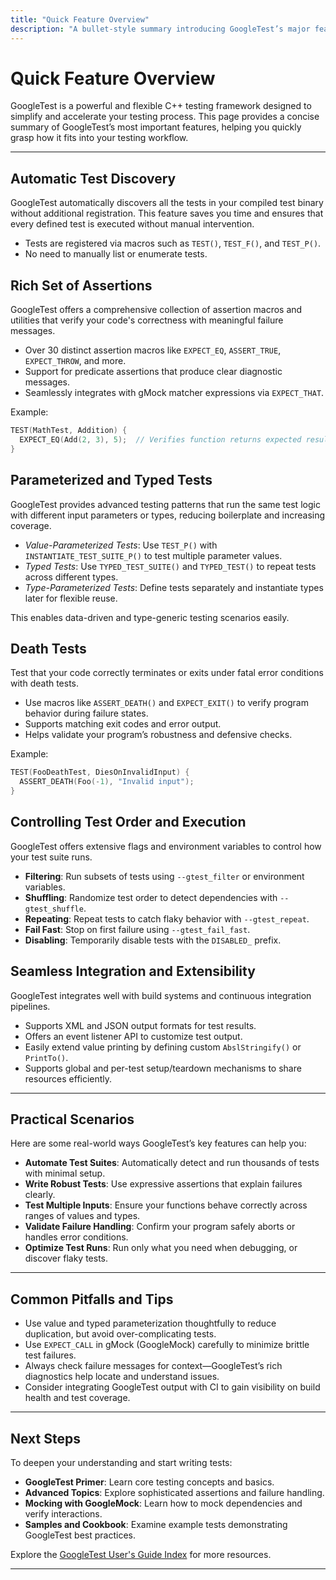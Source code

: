 ```yaml
---
title: "Quick Feature Overview"
description: "A bullet-style summary introducing GoogleTest’s major features at a glance: automatic test discovery, rich assertions, parameterized testing, death tests, test ordering/execution options, and seamless test integration—helping users immediately see how the toolkit maps to their needs."
---
```


# Quick Feature Overview

GoogleTest is a powerful and flexible C++ testing framework designed to simplify and accelerate your testing process. This page provides a concise summary of GoogleTest’s most important features, helping you quickly grasp how it fits into your testing workflow.

---

## Automatic Test Discovery

GoogleTest automatically discovers all the tests in your compiled test binary without additional registration. This feature saves you time and ensures that every defined test is executed without manual intervention.

- Tests are registered via macros such as `TEST()`, `TEST_F()`, and `TEST_P()`.
- No need to manually list or enumerate tests.


## Rich Set of Assertions

GoogleTest offers a comprehensive collection of assertion macros and utilities that verify your code's correctness with meaningful failure messages.

- Over 30 distinct assertion macros like `EXPECT_EQ`, `ASSERT_TRUE`, `EXPECT_THROW`, and more.
- Support for predicate assertions that produce clear diagnostic messages.
- Seamlessly integrates with gMock matcher expressions via `EXPECT_THAT`.

Example:

```cpp
TEST(MathTest, Addition) {
  EXPECT_EQ(Add(2, 3), 5);  // Verifies function returns expected result
}
```

## Parameterized and Typed Tests

GoogleTest provides advanced testing patterns that run the same test logic with different input parameters or types, reducing boilerplate and increasing coverage.

- *Value-Parameterized Tests*: Use `TEST_P()` with `INSTANTIATE_TEST_SUITE_P()` to test multiple parameter values.
- *Typed Tests*: Use `TYPED_TEST_SUITE()` and `TYPED_TEST()` to repeat tests across different types.
- *Type-Parameterized Tests*: Define tests separately and instantiate types later for flexible reuse.

This enables data-driven and type-generic testing scenarios easily.

## Death Tests

Test that your code correctly terminates or exits under fatal error conditions with death tests.

- Use macros like `ASSERT_DEATH()` and `EXPECT_EXIT()` to verify program behavior during failure states.
- Supports matching exit codes and error output.
- Helps validate your program’s robustness and defensive checks.

Example:

```cpp
TEST(FooDeathTest, DiesOnInvalidInput) {
  ASSERT_DEATH(Foo(-1), "Invalid input");
}
```

## Controlling Test Order and Execution

GoogleTest offers extensive flags and environment variables to control how your test suite runs.

- **Filtering**: Run subsets of tests using `--gtest_filter` or environment variables.
- **Shuffling**: Randomize test order to detect dependencies with `--gtest_shuffle`.
- **Repeating**: Repeat tests to catch flaky behavior with `--gtest_repeat`.
- **Fail Fast**: Stop on first failure using `--gtest_fail_fast`.
- **Disabling**: Temporarily disable tests with the `DISABLED_` prefix.

## Seamless Integration and Extensibility

GoogleTest integrates well with build systems and continuous integration pipelines.

- Supports XML and JSON output formats for test results.
- Offers an event listener API to customize test output.
- Easily extend value printing by defining custom `AbslStringify()` or `PrintTo()`.
- Supports global and per-test setup/teardown mechanisms to share resources efficiently.

---

## Practical Scenarios

Here are some real-world ways GoogleTest’s key features can help you:

- **Automate Test Suites**: Automatically detect and run thousands of tests with minimal setup.
- **Write Robust Tests**: Use expressive assertions that explain failures clearly.
- **Test Multiple Inputs**: Ensure your functions behave correctly across ranges of values and types.
- **Validate Failure Handling**: Confirm your program safely aborts or handles error conditions.
- **Optimize Test Runs**: Run only what you need when debugging, or discover flaky tests.

---

## Common Pitfalls and Tips

- Use value and typed parameterization thoughtfully to reduce duplication, but avoid over-complicating tests.
- Use `EXPECT_CALL` in gMock (GoogleMock) carefully to minimize brittle test failures.
- Always check failure messages for context—GoogleTest’s rich diagnostics help locate and understand issues.
- Consider integrating GoogleTest output with CI to gain visibility on build health and test coverage.

---

## Next Steps

To deepen your understanding and start writing tests:

- **GoogleTest Primer**: Learn core testing concepts and basics.
- **Advanced Topics**: Explore sophisticated assertions and failure handling.
- **Mocking with GoogleMock**: Learn how to mock dependencies and verify interactions.
- **Samples and Cookbook**: Examine example tests demonstrating GoogleTest best practices.

Explore the [GoogleTest User's Guide Index](index.md) for more resources.

---